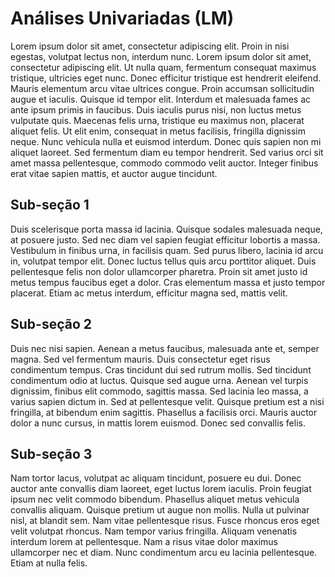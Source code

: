 # Análises Univariadas (LM)

Lorem ipsum dolor sit amet, consectetur adipiscing elit. Proin in nisi egestas, volutpat lectus non, interdum nunc. Lorem ipsum dolor sit amet, consectetur adipiscing elit. Ut nulla quam, fermentum consequat maximus tristique, ultricies eget nunc. Donec efficitur tristique est hendrerit eleifend. Mauris elementum arcu vitae ultrices congue. Proin accumsan sollicitudin augue et iaculis. Quisque id tempor elit. Interdum et malesuada fames ac ante ipsum primis in faucibus. Duis iaculis purus nisi, non luctus metus vulputate quis. Maecenas felis urna, tristique eu maximus non, placerat aliquet felis. Ut elit enim, consequat in metus facilisis, fringilla dignissim neque. Nunc vehicula nulla et euismod interdum. Donec quis sapien non mi aliquet laoreet. Sed fermentum diam eu tempor hendrerit. Sed varius orci sit amet massa pellentesque, commodo commodo velit auctor. Integer finibus erat vitae sapien mattis, et auctor augue tincidunt.

## Sub-seção 1

Duis scelerisque porta massa id lacinia. Quisque sodales malesuada neque, at posuere justo. Sed nec diam vel sapien feugiat efficitur lobortis a massa. Vestibulum in finibus urna, in facilisis quam. Sed purus libero, lacinia id arcu in, volutpat tempor elit. Donec luctus tellus quis arcu porttitor aliquet. Duis pellentesque felis non dolor ullamcorper pharetra. Proin sit amet justo id metus tempus faucibus eget a dolor. Cras elementum massa et justo tempor placerat. Etiam ac metus interdum, efficitur magna sed, mattis velit. 

## Sub-seção 2

Duis nec nisi sapien. Aenean a metus faucibus, malesuada ante et, semper magna. Sed vel fermentum mauris. Duis consectetur eget risus condimentum tempus. Cras tincidunt dui sed rutrum mollis. Sed tincidunt condimentum odio at luctus. Quisque sed augue urna. Aenean vel turpis dignissim, finibus elit commodo, sagittis massa. Sed lacinia leo massa, a varius sapien dictum in. Sed at pellentesque velit. Quisque pretium est a nisi fringilla, at bibendum enim sagittis. Phasellus a facilisis orci. Mauris auctor dolor a nunc cursus, in mattis lorem euismod. Donec sed convallis felis. 

## Sub-seção 3

Nam tortor lacus, volutpat ac aliquam tincidunt, posuere eu dui. Donec auctor ante convallis diam laoreet, eget luctus lorem iaculis. Proin feugiat ipsum nec velit commodo bibendum. Phasellus aliquet metus vehicula convallis aliquam. Quisque pretium ut augue non mollis. Nulla ut pulvinar nisl, at blandit sem. Nam vitae pellentesque risus. Fusce rhoncus eros eget velit volutpat rhoncus. Nam tempor varius fringilla. Aliquam venenatis interdum lorem at pellentesque. Nam a risus vitae dolor maximus ullamcorper nec et diam. Nunc condimentum arcu eu lacinia pellentesque. Etiam at nulla felis. 
